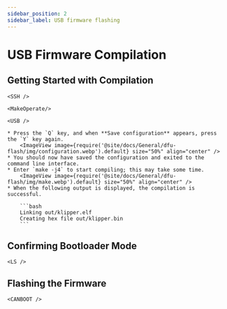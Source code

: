 ```yaml
---
sidebar_position: 2
sidebar_label: USB firmware flashing
---
```






# USB Firmware Compilation


## Getting Started with Compilation

    <SSH />

    <MakeOperate/>

    <USB />

    * Press the `Q` key, and when **Save configuration** appears, press the `Y` key again.
        <ImageView image={require('@site/docs/General/dfu-flash/img/configuration.webp').default} size="50%" align="center" />
    * You should now have saved the configuration and exited to the command line interface.
    * Enter `make -j4` to start compiling; this may take some time.
        <ImageView image={require('@site/docs/General/dfu-flash/img/make.webp').default} size="50%" align="center" />
    * When the following output is displayed, the compilation is successful.

        ```bash
        Linking out/klipper.elf
        Creating hex file out/klipper.bin
        ```

## Confirming Bootloader Mode

    <LS />

## Flashing the Firmware
    
    <CANBOOT />